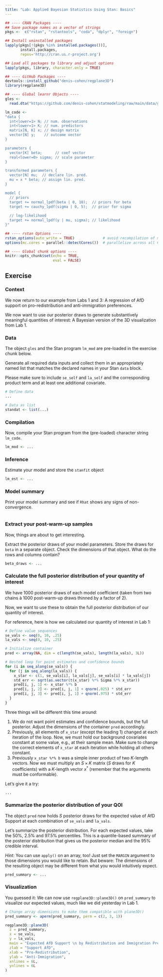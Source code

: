 ```yaml
---
title: "Lab: Applied Bayesian Statistics Using Stan: Basics"
---
```


```r
## ---- CRAN Packages ----
## Save package names as a vector of strings
pkgs <-  c("rstan", "rstantools", "coda", "dplyr", "foreign")

## Install uninstalled packages
lapply(pkgs[!(pkgs %in% installed.packages())], 
       install.packages,
       repos='http://cran.us.r-project.org')

## Load all packages to library and adjust options
lapply(pkgs, library, character.only = TRUE)

## ---- GitHub Packages ----
devtools::install_github("denis-cohen/regplane3D")
library(regplane3D)

## ---- Global learnr Objects ----
gles <- 
  read.dta("https://github.com/denis-cohen/statmodeling/raw/main/data/gles.dta")

lm_code <- 
"data {
  int<lower=1> N; // num. observations
  int<lower=1> K; // num. predictors
  matrix[N, K] x; // design matrix
  vector[N] y;    // outcome vector
}

parameters {
  vector[K] beta;      // coef vector
  real<lower=0> sigma; // scale parameter
}

transformed parameters {
  vector[N] mu;  // declare lin. pred.
  mu = x * beta; // assign lin. pred.
}

model {
  // priors
  target += normal_lpdf(beta | 0, 10);  // priors for beta
  target += cauchy_lpdf(sigma | 0, 5);  // prior for sigma
  
  // log-likelihood
  target += normal_lpdf(y | mu, sigma); // likelihood
}"

## ---- rstan Options ----
rstan_options(auto_write = TRUE)             # avoid recompilation of models
options(mc.cores = parallel::detectCores())  # parallelize across all CPUs

## ---- Global chunk options ----
knitr::opts_chunk$set(echo = TRUE,
                      eval = FALSE)
```


## Exercise

### Context

We now return to our example from Labs 1 and 3: A regression of AfD support on pro-redistribution and anti-immigration preferences.

We now want to use our posterior draws to generate substantively meaningful quantities of interest: A Bayesian version of the 3D visualization from Lab 1.


### Data

The object `gles` and the Stan program `lm_mod` are pre-loaded in the exercise chunk below.

Generate all required data inputs and collect them in an appropriately named list that matches the declared names in your Stan `data` block.

Please make sure to include `se_self` and `la_self` and the corresponding product term and at least one additional covariate.

```r
# Define data
...

# Data as list
standat <- list(...)
```

### Compilation

Now, compile your Stan program from the (pre-loaded) character string `lm_code`.

```r
lm_mod <- ...
```

### Inference

Estimate your model and store the `stanfit` object

```r
lm_est <- ...
```

### Model summary

Print your model summary and see if `Rhat` shows any signs of non-convergence.

```r

```

### Extract your post-warm-up samples

Now, things are about to get interesting.

Extract the posterior draws of your model parameters. Store the draws for `beta`
in a separate object. Check the dimensions of that object. What do the rows and
columns contain?

```r
beta_draws <- ...
```

### Calculate the full posterior distribution of your quantity of interest

We have 1000 posterior draws of each model coefficient (taken from two chains à
1000 post-warm-up draws thinned by a factor of 2).

Now, we want to use these to obtain the full posterior distribution of our
quantity of interest.

For reference, here is how we calculated our quantity of interest in Lab 1:

```r
# Define value sequences
se_vals <- seq(0, 10, .25)
la_vals <- seq(0, 10, .25)

# Initialize container
pred <- array(NA, dim = c(length(se_vals), length(la_vals), 3L))

# Nested loop for point estimates and confidence bounds
for (i in seq_along(se_vals)) {
  for (j in seq_along(la_vals)) {
    x_star <- c(1, se_vals[i], la_vals[j], se_vals[i] * la_vals[j])
    std_err <- sqrt(as.vector(t(x_star) %*% Sigma %*% x_star))
    pred[i, j, 1] <- x_star %*% b
    pred[i, j, 2] <- pred[i, j, 1] + qnorm(.025) * std_err
    pred[i, j, 3] <- pred[i, j, 1] + qnorm(.975) * std_err
  }
}
```

Three things will be different this time around:

1. We do not want point estimates and confidence bounds, but the full posterior. Adjust the dimensions of the container `pred` accordingly.
1. Previously, all elements of `x_star` (except the leading 1) changed at each iteration of the loop. Now, we must hold our background covariates constant at some value, e.g., at their sample mean. Make sure to change the correct elements of `x_star` at each iteration while holding all others constant.
1. Previously `x_star %*% b` was a simple inner product of two $K$-length vectors. Now we must multiply an $S \times K$ matrix ($S$ draws for $K$ coefficients) with a $K$-length vector $x^{\ast}$ (remember that the arguments must be conformable).

Let's give it a try:

```r
...
```

### Summarize the posterior distribution of your QOI

The object `pred` now holds $S$ posterior draws for the expected value of AfD
Support at each combination of `se_vals` and `la_vals`.

Let's summarize the posterior distribution. For each expected values, take the
50%, 2.5% and 97.5% percentiles.
This is a quantile-based summary of the posterior distribution that gives us
the posterior median and the 95% credible interval.

*Hint:* You can use `apply()` on an array, too! Just set the `MARGIN` argument
to those dimensions you would like to retain. But beware: The dimensions of
the resulting object may be different from what you would intuitively expect.

```r
pred_summary <- ...
```

### Visualization

You guessed it: We can now use `regplane3D::plane3D()` on `pred_summary` to
visualize our expected values, much like we did yesterday in Lab 1.

```r
# Change array dimensions to make them compatible with plane3D()
pred_summary <- aperm(pred_summary, perm = c(2, 3, 1))

regplane3D::plane3D(
  z = pred_summary,
  x = se_vals,
  y = la_vals,
  main = "Expected AfD Support \n by Redistribution and Immigration Preferences",
  zlab = "Support AfD",
  xlab = "Pro-Redistribution",
  ylab = "Anti-Immigration",
  xnlines = 6L,
  ynlines = 6L
)
```
